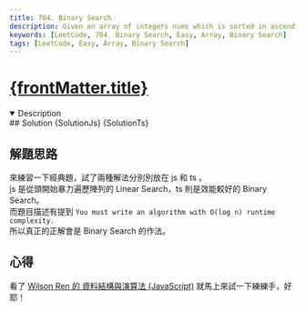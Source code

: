 ```yaml
---
title: 704. Binary Search
description: Given an array of integers nums which is sorted in ascending order, and an integer target, write a function to search target in nums. If target exists, then return its index. Otherwise, return -1. You must write an algorithm with O(log n) runtime complexity.
keywords: [LeetCode, 704. Binary Search, Easy, Array, Binary Search]
tags: [LeetCode, Easy, Array, Binary Search]
---
```


# [{frontMatter.title}](https://leetcode.com/problems/binary-search/)


<DifficultyBadge difficulty="Easy" />

<Tabs>
  <TabItem value="description" label="題目描述" default>
    <details open>
      <summary>Description</summary>
        <Description />
        <Examples />
    </details> 
  </TabItem>

  <TabItem value="solution" label="解答">
   ## Solution
<Tabs>
  <TabItem value="js" label="JavaScript" default>
       <CodeBlock language="js">{SolutionJs}</CodeBlock>
  </TabItem>
  <TabItem value="ts" label="TypeScript">
      <CodeBlock language="ts">{SolutionTs}</CodeBlock>
  </TabItem>
</Tabs>

  </TabItem>
</Tabs>

## 解題思路

來練習一下經典題，試了兩種解法分別別放在 js 和 ts 。  
js 是從頭開始暴力遍歷陣列的 Linear Search，ts 則是效能較好的 Binary Search。  
而題目描述有提到 `You must write an algorithm with O(log n) runtime complexity.`  
所以真正的正解會是 Binary Search 的作法。

## 心得

看了 [Wilson Ren 的 資料結構與演算法 (JavaScript)](https://www.udemy.com/course/algorithm-data-structure) 就馬上來試一下練練手，好耶！
